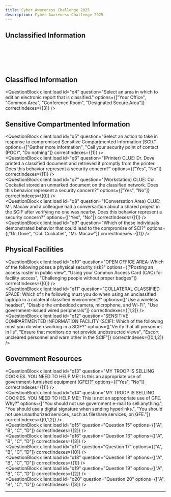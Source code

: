 ```yaml
---
title: Cyber Awareness Challenge 2025
description: Cyber Awareness Challenge 2025
---
```



<div className="space-y-1 max-w-none">
  <h2 className="text-x1 font-semi-bold mt-6 mb-2"> Unclassified Information</h2>
<br />
  <QuestionBlock
    client:load
    id="q1"
    question="MEETING NOTES: Your meeting notes are Unclassified. This means that your notes:"
    options={["May be released to the public.", "Do not have the potential to damage national security.", "Do not have the potential to affect the safety of personnel, missions, or systems.", "Do not require any markings."]}
    correctIndexes={[1]}
  />
<br />
  <QuestionBlock
    client:load
    id="q2"
    question="PERSONNEL ROSTER: What type of information does this personnel roster represent?"
    options={["Unclassified information", "Controlled Unclassified Information (CUI)", "For Official Use Only (FOUO) information"]}
    correctIndexes={[1]}
  />
<br />
  <QuestionBlock
    client:load
    id="q3"
    question="PERSONNEL ROSTER: When e-mailing this personnel roster, which of the following should you do?"
    options={["Encrypt the PII", "Digitally sign the e-mail", "Use your Government e-mail account"]}
    correctIndexes={[0,1,2]}
  />
<br />
  <h2 className="text-x1 font-semi-bold mt-6 mb-2"> Classified Information</h2>

  <QuestionBlock
    client:load
    id="q4"
    question="Select an area in which to edit an electronic report that is classified."
    options={["Your Office", "Common Area", "Conference Room", "Designated Secure Area"]}
    correctIndexes={[3]}
  />
<br />
  <h2 className="text-x1 font-semi-bold mt-6 mb-2"> Sensitive Compartmented Information</h2>

  <QuestionBlock
    client:load
    id="q5"
    question="Select an action to take in response to compromised Sensitive Compartmented Information (SCI)."
    options={["Gather more information", "Call your security point of contact (POC)", "Do nothing"]}
    correctIndexes={[1]}
  />
<br />
  <QuestionBlock
    client:load
    id="q6"
    question="(Printer) CLUE: Dr. Dove printed a classified document and retrieved it promptly from  the printer. Does this behavior represent a security concern?"
    options={["Yes", "No"]}
    correctIndexes={[1]}
  />
<br />
  <QuestionBlock
    client:load
    id="q7"
    question="(Workstation) CLUE: Col. Cockatiel stored an unmarked document on the classified network. Does this behavior represent a security concern?"
    options={["Yes", "No"]}
    correctIndexes={[0]}
  />
<br />
  <QuestionBlock
    client:load
    id="q8"
    question="(Conversation Area) CLUE: Mr. Macaw and a colleague had a conversartion about a shared project in the SCIF after verifying no one was nearby. Does this behavior represent a security concern?"
    options={["Yes", "No"]}
    correctIndexes={[1]}
  />
<br />
  <QuestionBlock
    client:load
    id="q9"
    question="Which of these individuals demonstrated behavior that could lead to the compromise of SCI?"
    options={["Dr. Dove", "Col. Cockatiel", "Mr. Macaw"]}
    correctIndexes={[1]}
  />
<br />
  <h2 className="text-x1 font-semi-bold mt-6 mb-2"> Physical Facilities</h2>

  <QuestionBlock
    client:load
    id="q10"
    question="OPEN OFFICE AREA: Which of the following poses a physical security risk?"
    options={["Posting an access roster in public view", "Using your Common Access Card (CAC) for facility access", "Challenging people without proper badges"]}
    correctIndexes={[0]}
  />
<br />
  <QuestionBlock
    client:load
    id="q11"
    question="COLLATERAL CLASSIFIED SPACE: Which of t he following must you do when using an unclassified laptopo in a colateral classified environment?"
    options={["Use a wireless headset", "Disable the embedded camera, microphone, and Wi-Fi", "Use government-issued wired peripherals"]}
    correctIndexes={[1,2]}
  />
<br />
  <QuestionBlock
    client:load
    id="q12"
    question="SENSITIVE COMPARTMENTED INFORMATION FACILITY (SCIF): Which of the following must you do when working in a SCIF?"
    options={["Verify that all personnel in lis", "Ensure that monitors do not provide unobstructed views", "Escort uncleared personnel and warn other in the SCIF"]}
    correctIndexes={[0,1,2]}
  />
<br />
  <h2 className="text-x1 font-semi-bold mt-6 mb-2"> Government Resources</h2>

  <QuestionBlock
    client:load
    id="q13"
    question="MY TROOP IS SELLING COOKIES. YOU NEED TO HELP ME!: Is this an appropriate use of government-furnished equipment (GFE)?"
    options={["Yes", "No"]}
    correctIndexes={[1]}
  />
<br />
  <QuestionBlock
    client:load
    id="q14"
    question="MY TROOP IS SELLING COOKIES. YOU NEED TO HELP ME!: This is not an appropriate use of GFE. Why?"
    options={["You should not use government e-mail to sell anything.", "You should use a digital signature when sending hyperlinks.", "You should not use unauthorized services, such as fileshare services, on GFE."]}
    correctIndexes={[0,1,2]}
  />
<br />
  <QuestionBlock
    client:load
    id="q15"
    question="Question 15"
    options={["A", "B", "C", "D"]}
    correctIndexes={[2]}
  />
<br />
  <QuestionBlock
    client:load
    id="q16"
    question="Question 16"
    options={["A", "B", "C", "D"]}
    correctIndexes={[3]}
  />
<br />
  <QuestionBlock
    client:load
    id="q17"
    question="Question 17"
    options={["A", "B", "C", "D"]}
    correctIndexes={[0]}
  />
<br />
  <QuestionBlock
    client:load
    id="q18"
    question="Question 18"
    options={["A", "B", "C", "D"]}
    correctIndexes={[1]}
  />
<br />
  <QuestionBlock
    client:load
    id="q19"
    question="Question 19"
    options={["A", "B", "C", "D"]}
    correctIndexes={[2]}
  />
<br />
  <QuestionBlock
    client:load
    id="q20"
    question="Question 20"
    options={["A", "B", "C", "D"]}
    correctIndexes={[3]}
  />
</div>

---

<BmcPopup client:only="react" />